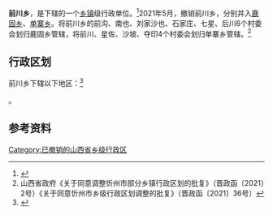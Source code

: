 {{中国乡级行政区|14/09/30/201/000}}

'''前川乡'''，是{{PRC admin/fullname|14/09/30/201/000|3}}下辖的一个[[乡镇|乡镇]]级行政单位。<ref>{{PRC admin/ref sgc|{{PRC admin/parent|14/09/30/201/000}}}}</ref>2021年5月，撤销前川乡，分别并入[[鹿固乡|鹿固乡]]、[[单寨乡|单寨乡]]。将前川乡的前沟、南也、刘家沙也、石家庄、七星、后川6个村委会划归鹿固乡管辖，将前川、星佐、沙坡、夺印4个村委会划归单寨乡管辖。<ref>山西省政府《关于同意调整忻州市部分乡镇行政区划的批复》（晋政函〔2021〕2号）《关于同意忻州市乡级行政区划调整的批复》（晋政函〔2021〕36号）</ref>

== 行政区划 ==

前川乡下辖以下地区：<ref>{{PRC admin/ref sgc|14/09/30/201/000}}</ref>

{{PRC admin/children|14/09/30/201/000}}。

== 参考资料 ==

{{reflist}}

{{PRC admin/navcat|14/09/30/201/000}}

[[Category:已撤销的山西省乡级行政区|Category:已撤销的山西省乡级行政区]]